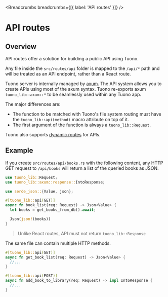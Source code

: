 
<MetaTags
  title="Tuono - API routes"
  canonical="https://tuono.dev/documentation/routing/api-routes"
/>


<Breadcrumbs breadcrumbs={[{ label: 'API routes' }]} />

# API routes

## Overview

API routes offer a solution for building a public API using Tuono.

Any file inside the `src/routes/api` folder is mapped to the `/api/*` path 
and will be treated as an API endpoint, rather than a React route.

Tuono server is internally managed by [axum](https://docs.rs/axum/latest/axum/). 
The API system allows you to create APIs using most of the axum syntax.
Tuono re-exports axum `tuono_lib::axum::*` to be seamlessly used within any Tuono app.

The major differences are:

- The function to be matched with Tuono's file system routing must have the
  `tuono_lib::api(method)` macro attribute on top of it.
- The first argument of the function is always a `tuono_lib::Request`.

Tuono also supports [dynamic routes](/documentation/routing/dynamic-routes) for APIs.

## Example

If you create `src/routes/api/books.rs` with the following content, 
any HTTP GET request to `/api/books` will return a list of the queried books as JSON.

```rs
use tuono_lib::Request;
use tuono_lib::axum::response::IntoResponse;

use serde_json::{Value, json};

#[tuono_lib::api(GET)]
async fn book_list(req: Request) -> Json<Value> {
  let books = get_books_from_db().await;

  Json(json!(books))
}
```

> Unlike React routes, API must not return `tuono_lib::Response`

The same file can contain multiple HTTP methods.

```rs
#[tuono_lib::api(GET)]
async fn get_book_list(req: Request) -> Json<Value> {
  //...
}

#[tuono_lib::api(POST)]
async fn add_book_to_library(req: Request) -> impl IntoResponse {
  //...
}
```
